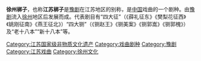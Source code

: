 {{Unreferenced|time=2020-12-27T16:35:27+00:00}}
{{中国非物质文化遗产 
|名称 = 徐州梆子
|序号 = 722
|编号项目 = Ⅳ—121
|图片 =穆桂英挂帅202647.jpg
|分类 = 传统戏剧 
|申报地区或单位 = 江苏省徐州市
|登录时间 = 2008年
|省区市1 = 江苏
}}
'''徐州梆子'''，也称'''江苏梆子'''是[[豫剧|豫剧]]在江苏地区的别称，是[[中国|中国]]戏曲的一个剧种。由[[豫剧|豫剧]]流入[[徐州|徐州]]地区后发展而成。代表剧目有“四大征”（《薛礼征东》《樊梨花征西》《姚刚征南》《燕王征北》）“四大铡”（《铡赵王》《铡美案》《铡郭嵩》《铡郭槐》）及“老十八本”“新十八本”等。

[[Category:江苏国家级非物质文化遗产|Category:江苏国家级非物质文化遗产]]
[[Category:戏曲剧种|Category:戏曲剧种]]
[[Category:豫剧|Category:豫剧]]
[[Category:江苏戏曲|Category:江苏戏曲]]
[[Category:徐州文化|Category:徐州文化]]